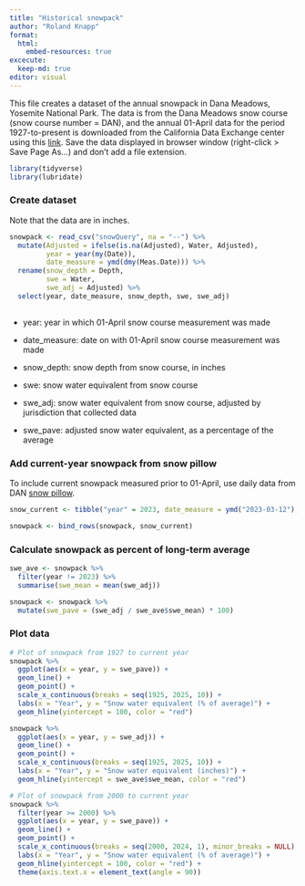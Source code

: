 ```yaml
---
title: "Historical snowpack"
author: "Roland Knapp"
format: 
  html: 
    embed-resources: true
excecute:
  keep-md: true
editor: visual
---
```


This file creates a dataset of the annual snowpack in Dana Meadows, Yosemite National Park.
The data is from the Dana Meadows snow course (snow course number = DAN), and the annual 01-April data for the period 1927-to-present is downloaded from the California Data Exchange center using this [link](http://cdec.water.ca.gov/cgi-progs/snowQuery?course_num=dan&month=April&start_date=&end_date=&csv_mode=Y&data_wish=Retrieve+Data).
Save the data displayed in browser window (right-click \> Save Page As...) and don't add a file extension.

```r
library(tidyverse)
library(lubridate)
```

### Create dataset

Note that the data are in inches.

```r
snowpack <- read_csv("snowQuery", na = "--") %>% 
  mutate(Adjusted = ifelse(is.na(Adjusted), Water, Adjusted),
         year = year(my(Date)),
         date_measure = ymd(dmy(Meas.Date))) %>% 
  rename(snow_depth = Depth,
         swe = Water,
         swe_adj = Adjusted) %>% 
  select(year, date_measure, snow_depth, swe, swe_adj)
  
```

-   year: year in which 01-April snow course measurement was made

-   date_measure: date on with 01-April snow course measurement was made

-   snow_depth: snow depth from snow course, in inches

-   swe: snow water equivalent from snow course

-   swe_adj: snow water equivalent from snow course, adjusted by jurisdiction that collected data

-   swe_pave: adjusted snow water equivalent, as a percentage of the average

### Add current-year snowpack from snow pillow

To include current snowpack measured prior to 01-April, use daily data from DAN [snow pillow](https://cdec.water.ca.gov/dynamicapp/QueryDaily).

```r
snow_current <- tibble("year" = 2023, date_measure = ymd("2023-03-12"), snow_depth = 176, swe = 47.72, swe_adj = 57.44)

snowpack <- bind_rows(snowpack, snow_current)
```

### Calculate snowpack as percent of long-term average

```r
swe_ave <- snowpack %>% 
  filter(year != 2023) %>% 
  summarise(swe_mean = mean(swe_adj))

snowpack <- snowpack %>% 
  mutate(swe_pave = (swe_adj / swe_ave$swe_mean) * 100)
```

### Plot data

```r
# Plot of snowpack from 1927 to current year
snowpack %>% 
  ggplot(aes(x = year, y = swe_pave)) +
  geom_line() + 
  geom_point() +
  scale_x_continuous(breaks = seq(1925, 2025, 10)) +
  labs(x = "Year", y = "Snow water equivalent (% of average)") +
  geom_hline(yintercept = 100, color = "red")

```

```r
snowpack %>% 
  ggplot(aes(x = year, y = swe_adj)) +
  geom_line() + 
  geom_point() +
  scale_x_continuous(breaks = seq(1925, 2025, 10)) +
  labs(x = "Year", y = "Snow water equivalent (inches)") +
  geom_hline(yintercept = swe_ave$swe_mean, color = "red")

```

```r
# Plot of snowpack from 2000 to current year 
snowpack %>% 
  filter(year >= 2000) %>% 
  ggplot(aes(x = year, y = swe_pave)) +
  geom_line() + 
  geom_point() +
  scale_x_continuous(breaks = seq(2000, 2024, 1), minor_breaks = NULL) + 
  labs(x = "Year", y = "Snow water equivalent (% of average)") +
  geom_hline(yintercept = 100, color = "red") +
  theme(axis.text.x = element_text(angle = 90))
```
